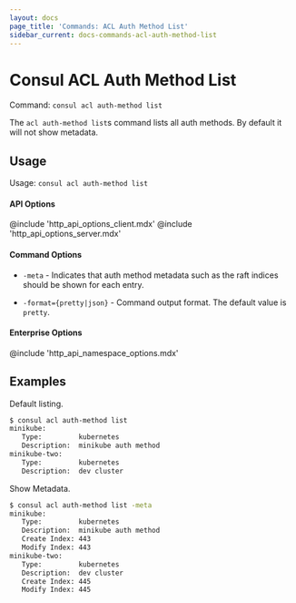 ```yaml
---
layout: docs
page_title: 'Commands: ACL Auth Method List'
sidebar_current: docs-commands-acl-auth-method-list
---
```


# Consul ACL Auth Method List

Command: `consul acl auth-method list`

The `acl auth-method list`s command lists all auth methods. By default it will not show metadata.

## Usage

Usage: `consul acl auth-method list`

#### API Options

@include 'http_api_options_client.mdx'
@include 'http_api_options_server.mdx'

#### Command Options

- `-meta` - Indicates that auth method metadata such as the raft indices should
  be shown for each entry.

- `-format={pretty|json}` - Command output format. The default value is `pretty`.

#### Enterprise Options

@include 'http_api_namespace_options.mdx'

## Examples

Default listing.

```sh
$ consul acl auth-method list
minikube:
   Type:         kubernetes
   Description:  minikube auth method
minikube-two:
   Type:         kubernetes
   Description:  dev cluster
```

Show Metadata.

```sh
$ consul acl auth-method list -meta
minikube:
   Type:         kubernetes
   Description:  minikube auth method
   Create Index: 443
   Modify Index: 443
minikube-two:
   Type:         kubernetes
   Description:  dev cluster
   Create Index: 445
   Modify Index: 445
```
